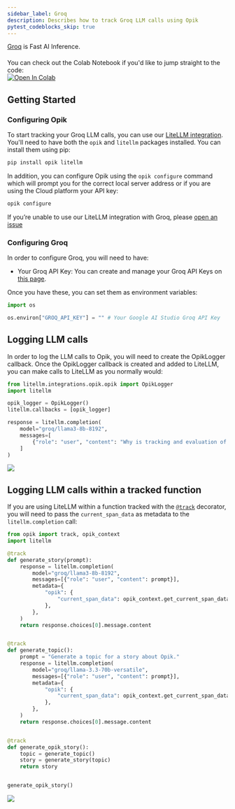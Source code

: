 ```yaml
---
sidebar_label: Groq
description: Describes how to track Groq LLM calls using Opik
pytest_codeblocks_skip: true
---
```


[Groq](https://groq.com/) is Fast AI Inference.

<div style="display: flex; align-items: center; flex-wrap: wrap; margin: 20px 0;">
  <span style="margin-right: 10px;">
    You can check out the Colab Notebook if you'd like to jump straight to the code:
  </span>
  <a
    href="https://colab.research.google.com/github/comet-ml/opik/blob/main/apps/opik-documentation/documentation/docs/cookbook/groq.ipynb"
    target="_blank"
    rel="noopener noreferrer"
  >
    <img
      src="https://colab.research.google.com/assets/colab-badge.svg"
      alt="Open In Colab"
      style="vertical-align: middle;"
    />
  </a>
</div>

## Getting Started

### Configuring Opik

To start tracking your Groq LLM calls, you can use our [LiteLLM integration](/tracing/integrations/litellm.md). You'll need to have both the `opik` and `litellm` packages installed. You can install them using pip:

```bash
pip install opik litellm
```

In addition, you can configure Opik using the `opik configure` command which will prompt you for the correct local server address or if you are using the Cloud platform your API key:

```bash
opik configure
```

<Info>

If you’re unable to use our LiteLLM integration with Groq, please [open an issue](https://github.com/comet-ml/opik/issues/new/choose)

</Info>

### Configuring Groq

In order to configure Groq, you will need to have:

- Your Groq API Key: You can create and manage your Groq API Keys on [this page](https://console.groq.com/keys).

Once you have these, you can set them as environment variables:

```python
import os

os.environ["GROQ_API_KEY"] = "" # Your Google AI Studio Groq API Key
```

## Logging LLM calls

In order to log the LLM calls to Opik, you will need to create the OpikLogger callback. Once the OpikLogger callback is created and added to LiteLLM, you can make calls to LiteLLM as you normally would:

```python
from litellm.integrations.opik.opik import OpikLogger
import litellm

opik_logger = OpikLogger()
litellm.callbacks = [opik_logger]

response = litellm.completion(
    model="groq/llama3-8b-8192",
    messages=[
        {"role": "user", "content": "Why is tracking and evaluation of LLMs important?"}
    ]
)
```

<Frame>
  <img src="/img/cookbook/groq_trace_cookbook.png" />
</Frame>

## Logging LLM calls within a tracked function

If you are using LiteLLM within a function tracked with the [`@track`](/tracing/log_traces.mdx#using-function-decorators) decorator, you will need to pass the `current_span_data` as metadata to the `litellm.completion` call:

```python
from opik import track, opik_context
import litellm

@track
def generate_story(prompt):
    response = litellm.completion(
        model="groq/llama3-8b-8192",
        messages=[{"role": "user", "content": prompt}],
        metadata={
            "opik": {
                "current_span_data": opik_context.get_current_span_data(),
            },
        },
    )
    return response.choices[0].message.content


@track
def generate_topic():
    prompt = "Generate a topic for a story about Opik."
    response = litellm.completion(
        model="groq/llama-3.3-70b-versatile",
        messages=[{"role": "user", "content": prompt}],
        metadata={
            "opik": {
                "current_span_data": opik_context.get_current_span_data(),
            },
        },
    )
    return response.choices[0].message.content


@track
def generate_opik_story():
    topic = generate_topic()
    story = generate_story(topic)
    return story


generate_opik_story()
```

<Frame>
  <img src="/img/cookbook/groq_trace_decorator_cookbook.png" />
</Frame>
